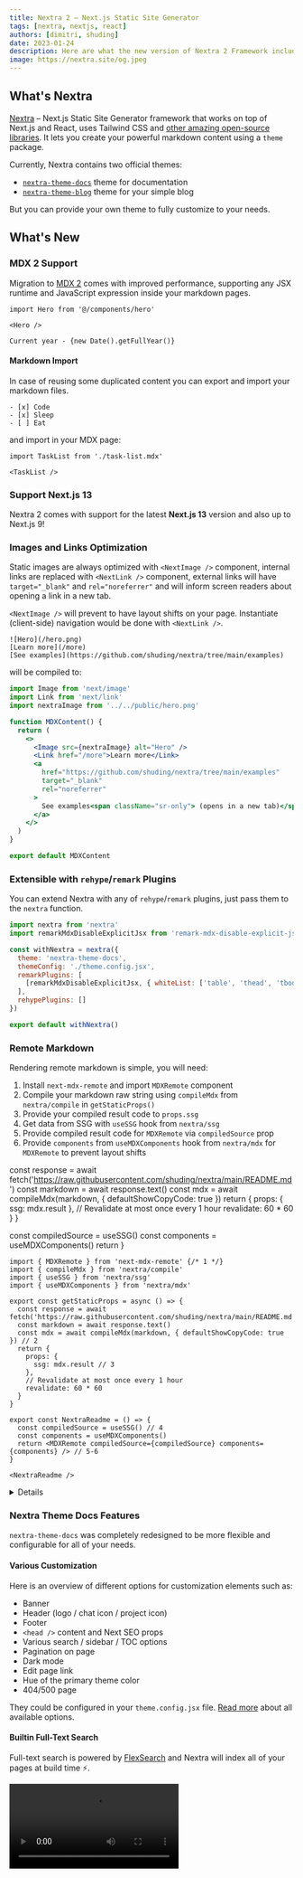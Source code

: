 ```yaml
---
title: Nextra 2 – Next.js Static Site Generator
tags: [nextra, nextjs, react]
authors: [dimitri, shuding]
date: 2023-01-24
description: Here are what the new version of Nextra 2 Framework includes.
image: https://nextra.site/og.jpeg
---
```



## What's Nextra

[Nextra](https://nextra.site) – Next.js Static Site Generator framework that works on top of Next.js
and React, uses Tailwind CSS and
[other amazing open-source libraries](https://nextra.site/about#credits). It lets you create your
powerful markdown content using a `theme` package.

Currently, Nextra contains two official themes:

- [`nextra-theme-docs`](https://nextra.site/docs/docs-theme/start) theme for documentation
- [`nextra-theme-blog`](https://nextra.site/docs/blog-theme/start) theme for your simple blog

But you can provide your own theme to fully customize to your needs.

## What's New

### MDX 2 Support

Migration to [MDX 2](https://mdxjs.com/blog/v2) comes with improved performance, supporting any JSX
runtime and JavaScript expression inside your markdown pages.

```mdx filename="Markdown"
import Hero from '@/components/hero'

<Hero />

Current year - {new Date().getFullYear()}
```

#### Markdown Import

In case of reusing some duplicated content you can export and import your markdown files.

```mdx filename="task-list.mdx"
- [x] Code
- [x] Sleep
- [ ] Eat
```

and import in your MDX page:

```mdx filename="page.mdx"
import TaskList from './task-list.mdx'

<TaskList />
```

### Support Next.js 13

Nextra 2 comes with support for the latest **Next.js 13** version and also up to Next.js 9!

### Images and Links Optimization

Static images are always optimized with `<NextImage />` component, internal links are replaced with
`<NextLink />` component, external links will have `target="_blank"` and `rel="noreferrer"` and will
inform screen readers about opening a link in a new tab.

`<NextImage />` will prevent to have layout shifts on your page. Instantiate (client-side)
navigation would be done with `<NextLink />`.

```text filename="Markdown"
![Hero](/hero.png)
[Learn more](/more)
[See examples](https://github.com/shuding/nextra/tree/main/examples)
```

will be compiled to:

```jsx
import Image from 'next/image'
import Link from 'next/link'
import nextraImage from '../../public/hero.png'

function MDXContent() {
  return (
    <>
      <Image src={nextraImage} alt="Hero" />
      <Link href="/more">Learn more</Link>
      <a
        href="https://github.com/shuding/nextra/tree/main/examples"
        target="_blank"
        rel="noreferrer"
      >
        See examples<span className="sr-only"> (opens in a new tab)</span>
      </a>
    </>
  )
}

export default MDXContent
```

### Extensible with `rehype`/`remark` Plugins

You can extend Nextra with any of `rehype`/`remark` plugins, just pass them to the `nextra`
function.

```js filename="next.config.js" {7-9}
import nextra from 'nextra'
import remarkMdxDisableExplicitJsx from 'remark-mdx-disable-explicit-jsx'

const withNextra = nextra({
  theme: 'nextra-theme-docs',
  themeConfig: './theme.config.jsx',
  remarkPlugins: [
    [remarkMdxDisableExplicitJsx, { whiteList: ['table', 'thead', 'tbody', 'tr', 'th', 'td'] }]
  ],
  rehypePlugins: []
})

export default withNextra()
```

### Remote Markdown

Rendering remote markdown is simple, you will need:

1. Install `next-mdx-remote` and import `MDXRemote` component
1. Compile your markdown raw string using `compileMdx` from `nextra/compile` in `getStaticProps()`
1. Provide your compiled result code to `props.ssg`
1. Get data from SSG with `useSSG` hook from `nextra/ssg`
1. Provide compiled result code for `MDXRemote` via `compiledSource` prop
1. Provide `components` from `useMDXComponents` hook from `nextra/mdx` for `MDXRemote` to prevent
   layout shifts


  const response = await fetch('https://raw.githubusercontent.com/shuding/nextra/main/README.md')
  const markdown = await response.text()
  const mdx = await compileMdx(markdown, { defaultShowCopyCode: true })
  return {
    props: {
      ssg: mdx.result
    },
    // Revalidate at most once every 1 hour
    revalidate: 60 * 60
  }
}

  const compiledSource = useSSG()
  const components = useMDXComponents()
  return <MDXRemote compiledSource={compiledSource} components={components} />
}

```mdx filename="Remote Nextra Readme" showLineNumbers {1,9,12,20,22}
import { MDXRemote } from 'next-mdx-remote' {/* 1 */}
import { compileMdx } from 'nextra/compile'
import { useSSG } from 'nextra/ssg'
import { useMDXComponents } from 'nextra/mdx'

export const getStaticProps = async () => {
  const response = await fetch('https://raw.githubusercontent.com/shuding/nextra/main/README.md')
  const markdown = await response.text()
  const mdx = await compileMdx(markdown, { defaultShowCopyCode: true }) // 2
  return {
    props: {
      ssg: mdx.result // 3
    },
    // Revalidate at most once every 1 hour
    revalidate: 60 * 60
  }
}

export const NextraReadme = () => {
  const compiledSource = useSSG() // 4
  const components = useMDXComponents()
  return <MDXRemote compiledSource={compiledSource} components={components} /> // 5-6
}

<NextraReadme />
```

<details>
  <NextraReadme />
  <summary>Click to expand Nextra's readme from GitHub 🚀</summary>
</details>

### Nextra Theme Docs Features

`nextra-theme-docs` was completely redesigned to be more flexible and configurable for all of your
needs.

<NextImage
  src={nextraPage}
  className="mt-6 rounded-3xl border border-gray-700"
  alt="Example of Nextra page"
  loading="lazy"
/>

#### Various Customization

Here is an overview of different options for customization elements such as:

- Banner
- Header (logo / chat icon / project icon)
- Footer
- `<head />` content and Next SEO props
- Various search / sidebar / TOC options
- Pagination on page
- Dark mode
- Edit page link
- Hue of the primary theme color
- 404/500 page

They could be configured in your `theme.config.jsx` file.
[Read more](https://nextra.site/docs/docs-theme/theme-configuration) about all available options.

#### Builtin Full-Text Search

Full-text search is powered by [FlexSearch](https://github.com/nextapps-de/flexsearch) and Nextra
will index all of your pages at build time ⚡.

<Video src="/blog-assets/nextra-2/flexsearch.mp4" className="rounded-3xl border border-gray-700" />

#### New Syntax Highlighting

[Prismjs](https://prismjs.com) was replaced by [Shiki](https://github.com/shikijs/shiki) and
[rehype-pretty-code](https://rehype-pretty-code.netlify.app).

Below is an example of a code block with a filename, line numbers, word highlighting and line
highlighting:

````md filename="Markdown"
```jsx filename="My File" showLineNumbers /App/ {2}
function App() {
  return <div>Hello</div>
}
```
````

will be rendered as:

```jsx filename="My File" showLineNumbers /App/ {2}
function App() {
  return <div>Hello</div>
}
```

#### Next SEO Builtin

Out of the box, `nextra-theme-docs` has Next SEO installed. By default, in the front matter you can
set `title`, `description`, `canonical` and `openGraph` and they will be passed directly to the
`<NextSeo />` component.

```md filename="Markdown"
---
title: Nextra 2
description: Nextra – Next.js Static Site Generator
---
```

will be passed to Next SEO and rendered on the page as:

```html
<head>
  <title>Nextra 2</title>
  <meta name="og:title" content="Nextra 2" />
  <meta name="description" content="Nextra – Next.js Static Site Generator" />
  <meta name="og:description" content="Nextra – Next.js Static Site Generator" />
</head>
```

<Callout>
  You can manually pass Next SEO props with `useNextSeoProps` theme option. [Read
  more](https://nextra.site/docs/docs-theme/theme-configuration#seo-options) in the docs.
</Callout>

#### I18n Support

`nextra-theme-docs` comes with support i18n in your website.

To use it, provide Next.js' `i18n` field with `locales` and `defaultLocale` setup:

```js filename="next.config.js"
export default withNextra({
  i18n: {
    locales: ['en-US', 'fr-FR'],
    defaultLocale: 'en-US'
  }
})
```

Add Nextra's middleware:

```js filename="middleware.js"
export { locales as middleware } from 'nextra/locales'
```

Create your `_meta` and page files with locales suffixes:

```text
├── pages
│   ├── _meta.en-US.json
│   ├── _meta.fr-FR.json
│   ├── index.en-US.mdx
│   ├── index.fr-FR.mdx
```

```mdx filename="index.en-US.mdx"
# 🇺🇸 Hello Nextra 2
```

```mdx filename="index.fr-FR.mdx"
# 🇫🇷 Bonjour Nextra 2
```

[Learn more](https://nextra.site/docs/guide/i18n) on docs.

#### LTR/RTL Direction Support

Your website can be fully mirrored with RTL direction. All that you need it provides `dir: 'rtl'` in
your `theme.config.jsx` file.

<NextImage
  src={nextraRtl}
  className="mt-6 rounded-3xl border border-gray-700"
  alt="Example of Nextra page with RTL direction"
  loading="lazy"
/>

#### A11y

Accessibility is all, Nextra respects system preferences, animation will be reduced with
`reduce-motion` mode, colors will be adjusted in `contrast-more` mode.

<NextImage
  src={nextraContrastMode}
  className="mt-6 rounded-3xl border border-gray-700"
  alt="Example of Nextra page with contrast mode enabled"
  loading="lazy"
/>

## Conclusion

[The Guild](/) discovered Nextra 2 from the first betas and actively participated in the development
and improvement of this library. I (Dimitri) become
[an official maintainer](https://nextra.site/about#team) of this library on par with Nextra creator
amazing [Shu Ding](https://github.com/shuding/nextra) from Vercel.

In the end, we migrated all our projects' documentation to Nextra, which provides a better setup and
documentation design than our previous `guild-docs` package. Alongside we added Giscus comments at
the end of each page that synchronizes with GitHub discussions.

We receive a bunch of positive feedback and much more contributions and fixing mistakes in our docs
from our community ❤️.

<Callout emoji="🍭">In fact, even this blog uses Nextra 2 and `nextra-theme-docs`. 👀</Callout>
